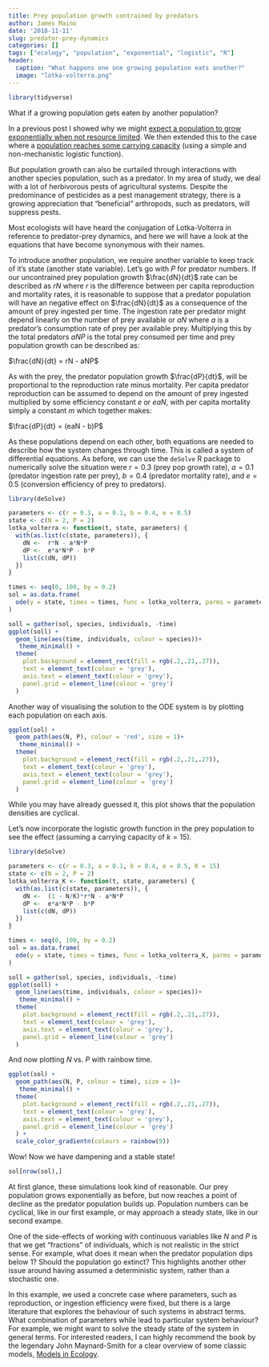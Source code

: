 ```yaml
---
title: Prey population growth contrained by predators
author: James Maino
date: '2018-11-11'
slug: predator-prey-dynamics
categories: []
tags: ["ecology", "population", "exponential", "logistic", "R"]
header:
  caption: "What happens one one growing population eats another?"
  image: "lotka-volterra.png"
---
```


```r
library(tidyverse)
```

What if a growing population gets eaten by another population?

In a previous post I showed why we might [expect a population to grow exponentially when not resource limited](/post/population-growth-modelling). We then extended this to the case where a [population reaches some carrying capacity](/post/logistic-growth-modelling) (using a simple and non-mechanistic logistic function). 

But population growth can also be curtailed through interactions with another species population, such as a predator. In my area of study, we deal with a lot of herbivorous pests of agricultural systems. Despite the predominance of pesticides as a pest management strategy, there is a growing appreciation that "beneficial" arthropods, such as predators, will suppress pests. 

Most ecologists will have heard the conjugation of Lotka-Volterra in reference to predator-prey dynamics, and here we will have a look at the equations that have become synonymous with their names. 

To introduce another population, we require another variable to keep track of it's state (another state variable). Let's go with $P$ for predator numbers. If our uncontrained prey population growth $\frac{dN}{dt}$  rate can be described as  $rN$ where $r$ is the difference between per capita reproduction and mortality rates, it is reasonable to suppose that a predator population will have an negative effect on $\frac{dN}{dt}$ as a consequence of the amount of prey ingested per time. The ingestion rate per predator might depend linearly on the number of prey available or $aN$ where $a$ is a predator's consumption rate of prey per available prey. Multiplying this by the total predators $aNP$ is the total prey consumed per time and prey population growth can be described as:

$\frac{dN}{dt} = rN  - aNP$

As with the prey, the predator population growth $\frac{dP}{dt}$, will be proportional to the reproduction rate minus mortality. Per capita predator reproduction can be assumed to depend on the amount of prey ingested multiplied by some efficiency constant $e$ or $eaN$, with per capita mortality simply a constant $m$ which together makes:  

$\frac{dP}{dt} = (eaN - b)P$ 

As these populations depend on each other, both equations are needed to describe how the system changes through time. This is called a system of differential equations. As before, we can use the `deSolve` R package to numerically solve the situation were $r = 0.3$ (prey pop growth rate), $a = 0.1$ (predator ingestion rate per prey), $b = 0.4$ (predator mortality rate), and $e = 0.5$ (conversion efficiency of prey to predators).  

```r
library(deSolve)

parameters <- c(r = 0.3, a = 0.1, b = 0.4, e = 0.5)
state <- c(N = 2, P = 2)
lotka_volterra <- function(t, state, parameters) {
  with(as.list(c(state, parameters)), {
    dN <-  r*N - a*N*P
    dP <-  e*a*N*P - b*P
    list(c(dN, dP))
  })
}

times <- seq(0, 100, by = 0.2)
sol = as.data.frame(
  ode(y = state, times = times, func = lotka_volterra, parms = parameters)
)

```
```r
soll = gather(sol, species, individuals, -time)
ggplot(soll) + 
  geom_line(aes(time, individuals, colour = species))+
   theme_minimal() +
  theme(
    plot.background = element_rect(fill = rgb(.2,.21,.27)),
    text = element_text(colour = 'grey'), 
    axis.text = element_text(colour = 'grey'), 
    panel.grid = element_line(colour = 'grey')
  )
```

Another way of visualising the solution to the ODE system is by plotting each population on each axis.

```r
ggplot(sol) + 
  geom_path(aes(N, P), colour = 'red', size = 1)+
   theme_minimal() +
  theme(
    plot.background = element_rect(fill = rgb(.2,.21,.27)),
    text = element_text(colour = 'grey'), 
    axis.text = element_text(colour = 'grey'), 
    panel.grid = element_line(colour = 'grey')
  )
```

While you may have already guessed it, this plot shows that the population densities are cyclical.   

Let's now incorporate the logistic growth function in the prey population to see the effect (assuming a carrying capacity of $k = 15$).

```r
library(deSolve)

parameters <- c(r = 0.3, a = 0.1, b = 0.4, e = 0.5, K = 15)
state <- c(N = 2, P = 2)
lotka_volterra_K <- function(t, state, parameters) {
  with(as.list(c(state, parameters)), {
    dN <-  (1 - N/K)*r*N - a*N*P
    dP <-  e*a*N*P - b*P
    list(c(dN, dP))
  })
}

times <- seq(0, 100, by = 0.2)
sol = as.data.frame(
  ode(y = state, times = times, func = lotka_volterra_K, parms = parameters)
)

```
```r
soll = gather(sol, species, individuals, -time)
ggplot(soll) + 
  geom_line(aes(time, individuals, colour = species))+
   theme_minimal() +
  theme(
    plot.background = element_rect(fill = rgb(.2,.21,.27)),
    text = element_text(colour = 'grey'), 
    axis.text = element_text(colour = 'grey'), 
    panel.grid = element_line(colour = 'grey')
  )
```

And now plotting $N$ vs. $P$ with rainbow time.

```r
ggplot(sol) + 
  geom_path(aes(N, P, colour = time), size = 1)+
   theme_minimal() +
  theme(
    plot.background = element_rect(fill = rgb(.2,.21,.27)),
    text = element_text(colour = 'grey'), 
    axis.text = element_text(colour = 'grey'), 
    panel.grid = element_line(colour = 'grey')
  ) + 
  scale_color_gradientn(colours = rainbow(9))
```
Wow! Now we have dampening and a stable state!

```r
sol[nrow(sol),]
```


At first glance, these simulations look kind of reasonable. Our prey population grows exponentially as before, but now reaches a point of decline as the predator population builds up. Population numbers can be cyclical, like in our first example, or may approach a steady state, like in our second exampe. 

One of the side-effects of working with continuous variables like $N$ and $P$ is that we get "fractions" of individuals, which is not realistic in the strict sense. For example, what does it mean when the predator population dips below 1? Should the population go extinct? This highlights another other issue around having assumed a deterministic system, rather than a stochastic one. 

In this example, we used a concrete case where parameters, such as reproduction, or ingestion efficiency were fixed, but there is a large literature that explores the behaviour of such systems in abstract terms. What combination of parameters while lead to particular system behaviour? For example, we might want to solve the steady state of the system in general terms. For interested readers, I can highly recommend the book by the legendary John Maynard-Smith for a clear overview of some classic models, [Models in Ecology](https://books.google.com.au/books/about/Models_in_Ecology.html?id=Jgk4AAAAIAAJ).

